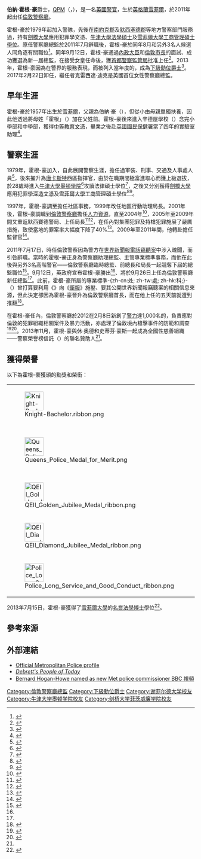 {{NoteTA
|1=zh-cn:伦敦警察厅;zh-hk:倫敦警務處;zh-tw:倫敦警察廳;
|2=zh:總監;zh-hans:总监;zh-hk:處長;zh-tw:總監;
|3=zh:巡佐;zh-hans:巡佐;zh-hk:警長;zh-tw:巡佐;
|4=zh-cn:谢菲尔德; zh-tw:雪菲爾;
|5=zh:蘇活; zh-hans:苏活; zh-hant:蘇活; zh-hk:蘇豪;
|6=zh:警察廳總監;zh-hans:警察厅总监;zh-hk:警務處處長;zh-tw:警察廳總監;
|7=zh:西敏;zh-hans:威斯敏斯特;zh-hk:西敏;zh-tw:西敏;
|8=zh-cn:克雷格·麦基; zh-tw:克雷格·麥基; zh-hk:麥畿義;
|9=zh:副總監;zh-hans:副总监;zh-hk:副處長;zh-tw:副總監;
|10=zh:助理總監;zh-hans:助理总监;zh-hk:助理處長;zh-tw:助理總監;
|11=zh:副助理總監;zh-hans:副助理总监;zh-hk:副助理處長;zh-tw:副助理總監;
}}
{{Infobox officeholder
|name             = 伯納·霍根-豪爵士<br />{{lang|en|Sir Bernard Hogan-Howe}}
|honorific-suffix = [[女皇警察獎章|QPM]]
|image            = Met Commissioner Bernard Hogan-Howe speaks at Policy Exchange on 'Total Policing' and reform priorities for Scotland Yard.jpg
|imagesize        =
|smallimage       =
|caption          =
|order            =
|office           = [[倫敦警察廳|倫敦警察廳]]{{Link-en|倫敦警察廳總監|Commissioner of Police of the Metropolis|總監}}
|term_start       = 2011年9月12日
|term_end         = 2017年2月22日
|predecessor      = {{Link-en|保羅·史蒂文生 (英國警官)|Paul Stephenson (police officer)|保羅·史蒂文生}}
|successor        = {{Link-en|克雷西達·迪克 |Cressida_Dick|克雷西達·迪克}}
|deputy           = {{Link-en|提姆·戈德溫|Tim Godwin}}<br/>{{Link-en|克雷格·麥基|Craig Mackey}}
|birthname        =
|birth_date       = {{Birth date and age|1957|10|25|df=y}}
|birth_place      = {{ENG}}[[雪菲爾|雪菲爾]]
|residence        =
|nationality      = {{GBR}}
|death_date       =
|death_place      =
|restingplace     =
|restingplacecoordinates =
|profession       = 警官
|spouse           =
|alma_mater       = [[牛津大學墨頓學院|牛津大學墨頓學院]]<br/>[[劍橋大學菲茨威廉學院|劍橋大學菲茨威廉學院]]<br/>[[雪菲爾大學|雪菲爾大學]]
|religion         =
}}

'''伯納·霍根-豪'''爵士，[[女皇警察獎章|QPM]]（{{lang-en|Sir '''Bernard Hogan-Howe'''}}，{{bd|1957年|10月25日|||Hogan-Howe, Sir Bernard}}），是一名[[英國|英國]][[警官|警官]]，生於[[英格蘭|英格蘭]][[雪菲爾|雪菲爾]]，於2011年起出任[[倫敦警察廳|倫敦警察廳]]{{Link-en|倫敦警察廳總監|Commissioner of Police of the Metropolis|總監}}。

霍根-豪於1979年起加入警隊，先後在[[南約克郡|南約克郡]]及[[默西塞德郡|默西塞德郡]]等地方警察部門服務過，持有[[劍橋大學|劍橋大學]]應用犯罪學文憑、[[牛津大學|牛津大學]][[法學碩士|法學碩士]]及[[雪菲爾大學|雪菲爾大學]][[工商管理碩士|工商管理碩士]][[學位|學位]]。原任警察廳總監{{Link-en|保羅·史蒂文生 (英國警官)|Paul Stephenson (police officer)|保羅·史蒂文生}}於2011年7月辭職後，霍根-豪於同年8月和另外3名人候選人同角逐有關職位<ref>{{cite news|url=http://www.bbc.co.uk/news/uk-14549497|title=Four in running to be next Met Police commissioner|publisher=[[BBC_News|BBC News]]|date=2011-08-17|accessdate=2012-01-04|archive-date=2011-12-05|archive-url=https://web.archive.org/web/20111205230228/http://www.bbc.co.uk/news/uk-14549497|dead-url=no}}</ref>。同年9月12日，霍根-豪通過[[內政大臣|內政大臣]]和[[倫敦市長|倫敦市長]]的面試、成功獲選為新一屆總監，在接受女皇任命後，獲[[首都警察監管局|首都警察監管局]]批准上任<ref name="appointment">{{cite news |url=http://www.bbc.co.uk/news/uk-14888118 |title=Bernard Hogan-Howe new Metropolitan Police commissioner |publisher=BBC News |date=2011-09-12 |accessdate=2011-09-12 |archive-date=2011-09-12 |archive-url=https://web.archive.org/web/20110912172829/http://www.bbc.co.uk/news/uk-14888118 |dead-url=no }}</ref>。2013年，霍根-豪因為在警界的服務表現，而被列入當年度的{{Link-en|2013年英國新年授勳名冊|2013 New Year Honours|新年授勳名冊}}，成為[[下級勳位爵士|下級勳位爵士]]<ref>{{cite web|url=http://news.sky.com/story/1031058/new-year-honours-kate-bush-heads-arts-field|author=|title=New Year Honours: Kate Bush Heads Arts Field|publisher=[[Sky_News|Sky News]]|date=2012-12-28|accessdate=2012-12-29|archive-date=2013-01-01|archive-url=https://web.archive.org/web/20130101042216/http://news.sky.com/story/1031058/new-year-honours-kate-bush-heads-arts-field|dead-url=no}}</ref>。2017年2月22日卸任，繼任者克雷西達·迪克是英國首位女性警察廳總監。

==早年生涯==
霍根-豪於1957年出生於[[雪菲爾|雪菲爾]]，父親為伯納·豪（{{lang|en|Bernard Howe}}），但從小由母親單獨扶養，因此他透過{{Link-en|改名契|Deed of change of name}}將母姓「霍根」（{{lang|en|Hogan}}）加在父姓前。霍根-豪後來進入辛德屋學校（{{lang|en|Hinde House School}}）念完小學部和中學部，獲得[[普通教育高级程度证书|中等教育文憑]]，畢業之後赴[[英國國民保健署|英國國民保健署]]當了四年的實驗室助理<ref>{{cite web |first1=Frank |last1=Sanderson |first2=Clare |last2=Doran |title=Bernard Hogan-Howe |url=http://www.ljmu.ac.uk/Graduation/114807.htm |publisher=[[Liverpool_John_Moores_University|Liverpool John Moores University]] |accessdate=2011-09-12 |date=2010-07-13 |deadurl=yes |archiveurl=https://web.archive.org/web/20120329114331/http://www.ljmu.ac.uk/Graduation/114807.htm |archivedate=2012-03-29 }}</ref>。

==警察生涯==
1979年，霍根-豪加入{{Link-en|南約克郡警察局|South Yorkshire Police}}，自此展開警察生涯，擔任過軍裝、刑事、交通及人事處人員<ref name='Police Roll of Honour'>{{cite web | url = http://www.policememorial.org.uk/index.php?mact=News,cntnt01,detail,0&cntnt01articleid=103&cntnt01returnid=62 | title = New Patrons | accessdate = 2014-04-16 | archive-date = 2014-04-17 | archive-url = https://web.archive.org/web/20140417003731/http://www.policememorial.org.uk/index.php?mact=News,cntnt01,detail,0&cntnt01articleid=103&cntnt01returnid=62 | dead-url = no }}</ref>，後來擢升為[[唐卡斯特|唐卡斯特]]西區指揮官，由於在職期間極富進取心而獲上級選拔，於28歲時進入[[牛津大學墨頓學院|牛津大學墨頓學院]]<ref>{{cite news |last=Johnston |first=Philip |date=2011-09-13 |title=Bernard Hogan-Howe: a tough cop for a tough job at the Metropolitan Police |url=http://www.telegraph.co.uk/news/uknews/law-and-order/8759984/Bernard-Hogan-Howe-a-tough-cop-for-a-tough-job-at-the-Metropolitan-Police.html |newspaper=[[每日電訊報|Daily Telegraph]] |location=London |accessdate=2011-09-13 |archive-date=2011-09-14 |archive-url=https://web.archive.org/web/20110914091211/http://www.telegraph.co.uk/news/uknews/law-and-order/8759984/Bernard-Hogan-Howe-a-tough-cop-for-a-tough-job-at-the-Metropolitan-Police.html |dead-url=no }}</ref>攻讀法律碩士學位<ref>{{cite news |last1=Sands |first1=Sarah |last2=Davenport |first2=Justin |date=2011-09-15 |title=Bernard Hogan-Howe: Dixon of Dock Green is my role model... police officers are not social workers |url=http://www.standard.co.uk/news/bernard-hoganhowe-dixon-of-dock-green-is-my-role-model-police-officers-are-not-social-workers-6443739.html |newspaper={{Link-en|倫敦標準晚報|London Evening Standard|London Evening Standard}} |accessdate=2014-03-05 |archive-date=2014-03-06 |archive-url=https://web.archive.org/web/20140306042958/http://www.standard.co.uk/news/bernard-hoganhowe-dixon-of-dock-green-is-my-role-model-police-officers-are-not-social-workers-6443739.html |dead-url=no }}</ref>，之後又分別獲得[[劍橋大學|劍橋大學]]應用犯罪學[[深造文憑|深造文憑]]及[[雪菲爾大學|雪菲爾大學]][[工商管理碩士|工商管理碩士]]學位<ref name="四人">{{cite news |url=http://www.bbc.co.uk/news/uk-14181898 |title=Who might be next Met Police commissioner? |publisher=BBC News |date=18 July 2011 |accessdate=2011-07-18 |archive-date=2011-07-18 |archive-url=https://web.archive.org/web/20110718175326/http://www.bbc.co.uk/news/uk-14181898 |dead-url=no }}</ref><ref>{{cite web |url=http://emba.group.shef.ac.uk/case-studies/case-study-bernard-hogan-howe |title=The Sheffield Executive MBA: Case study: Bernard Hogan-Howe |publisher=[[雪菲爾大學|University of Sheffield]] |accessdate=2011-07-18 |deadurl=yes |archiveurl=https://web.archive.org/web/20110618033621/http://emba.group.shef.ac.uk/case-studies/case-study-bernard-hogan-howe |archivedate=2011-06-18 }}</ref>。

1997年，霍根-豪調至{{Link-en|默西賽德郡警察局|Merseyside Police}}擔任社區事務{{Link-en|助理局長 (英國警察)|Assistant Chief Constable|助理局長}}，1999年改任地區行動助理局長。2001年後，霍根-豪調職到[[倫敦警察廳|倫敦警察廳]]擔任[[人力資源|人力資源]]{{Link-en|倫敦警察廳助理總監|Assistant Commissioner of Police of the Metropolis|助理總監}}，直至2004年<ref>{{cite web |url=http://www.mpa.gov.uk/news/press/2001/01-022.htm |title=MPA appoints two Assistant Commissioners: DAC Tarique Ghaffur and ACC Bernard Hogan-Howe |accessdate=2008-03-10 |publisher=[[首都警察監管局|Metropolitan Police Authority]] |deadurl=yes |archiveurl=https://web.archive.org/web/20080401034028/http://www.mpa.gov.uk/news/press/2001/01-022.htm |archivedate=2008-04-01 }}</ref>，2005年至2009年間又重返默西賽德警局、上任局長<ref name="gunthugs">{{cite news |url=http://news.bbc.co.uk/1/hi/england/merseyside/6396229.stm |title='Evict gun thugs' families' call |accessdate=10 March 2008 |publisher=BBC News |date=26 February 2007 |archive-date=2007-03-08 |archive-url=https://web.archive.org/web/20070308161932/http://news.bbc.co.uk/1/hi/england/merseyside/6396229.stm |dead-url=no }}</ref><ref>{{cite web|url=http://www.merseyside.police.uk/index.aspx?articleid=3857|title=Temporary Chief Constable takes up the baton|accessdate=2009-11-01|publisher={{Link-en|默西賽德郡警局|Merseyside Police|Merseyside Police}}|archive-date=2011-07-16|archive-url=https://web.archive.org/web/20110716055646/http://www.merseyside.police.uk/index.aspx?articleid=3857|dead-url=no}}</ref>，在任內對集團犯罪及持槍犯罪施展了嚴厲措施，致使當地的罪案率大幅度下降了40%<ref name="承諾打擊犯罪">{{Cite web |url=http://inspectorates.homeoffice.gov.uk/hmic/about/hm-inspectors.html |title=倫敦警察局新任局長承諾打擊犯罪 |publisher=[[BBC|BBC]]中文網 |date=2011-09-12 |accessdate=2014-09-29 |archive-date=2009-09-07 |archive-url=http://webarchive.nationalarchives.gov.uk/20090907072226/http%3A//inspectorates.homeoffice.gov.uk/hmic/about/hm%2Dinspectors.html/ |dead-url=yes }}</ref>。2009年至2011年間，他轉赴{{Link-en|女王陛下警務監督局|Her Majesty's Inspectorate of Constabulary|女皇警務監督局}}擔任監督官<ref>{{cite web |url=http://inspectorates.homeoffice.gov.uk/hmic/about/hm-inspectors.html |title=Her Majesty's Inspectors of Constabulary |accessdate=2009-11-01 |publisher={{Link-en|英國警務監督局|Her Majesty's Inspectorate of Constabulary|Her Majesty's Inspectorate of Constabulary}} |archive-date=2009-09-07 |archive-url=http://webarchive.nationalarchives.gov.uk/20090907072226/http%3A//inspectorates.homeoffice.gov.uk/hmic/about/hm%2Dinspectors.html/ |dead-url=yes }}</ref>。

2011年7月17日，時任倫敦警察{{Link-en|倫敦警察廳總監|Commissioner of Police of the Metropolis|總監}}{{Link-en|保羅·史蒂文生 (英國警官)|Paul Stephenson (police officer)|保羅·史蒂文生}}因為警方在[[世界新聞報電話竊聽醜聞|世界新聞報電話竊聽案]]中涉入醜聞，而引咎辭職。當時的霍根-豪正身為警察廳助理總監、主管專業標準事務，而他在此後與另外3名高階警官——倫敦警察廳臨時總監{{Link-en|提姆·戈德溫|Tim Godwin}}、前{{Link-en|北愛爾蘭警察廳|Police Service of Northern Ireland}}總長{{Link-en|休·奥德|Hugh Orde}}和{{Link-en|斯克萊德警察局|Strathclyde Police}}局長{{Link-en|史蒂芬·豪斯|Stephen House}}一起競奪下屆的總監職位<ref>{{Cite news |url=http://world.time.com/2011/09/12/londons-new-police-chief-more-of-the-same/ |title=London’s New Police Chief: More of the Same? |publisher=[[時代雜誌|Time]] |date=2011-09-12 |accessdate=2014-09-29 |archive-date=2014-10-07 |archive-url=https://web.archive.org/web/20141007062550/http://world.time.com/2011/09/12/londons-new-police-chief-more-of-the-same/ |dead-url=no }}</ref>。9月12日，英政府宣布霍根-豪勝出<ref name="承諾打擊犯罪"></ref>、將於9月26日上任為倫敦警察廳新任總監<ref name="appointment" />。此前，霍根-豪所屬的專業標準-{zh-cn:处; zh-tw:處; zh-hk:科;}-（{{lang|en|Department of Professional Standards}}）曾打算要利用《{{Link-en|英國公務機密法|Official Secrets Act|公務機密法}}》向《[[衛報|衛報]]》施壓、要其公開世界新聞報竊聽案的相關信息來源，但此決定卻因為霍根-豪晉升為倫敦警察廳首長，而在他上任的五天前就遭到推翻<ref>{{cite news |last=Freedland |first=Jonathan Jonathan Freedland |title=The new Met chief's U-turn is welcome – he had made a gross misjudgment |url=http://www.guardian.co.uk/commentisfree/2011/sep/20/new-met-chief-u-turn-misjudgment |newspaper=[[The_Guardian|The Guardian]] |location=London |date=2009-09-21 |accessdate=2014-03-05 |archive-date=2012-11-13 |archive-url=https://web.archive.org/web/20121113011958/http://www.guardian.co.uk/commentisfree/2011/sep/20/new-met-chief-u-turn-misjudgment |dead-url=no }}</ref>。

在霍根-豪任內，倫敦警察廳於2012在2月8日新創了[[警力|警力]]達1,000名的{{Link-en|三叉戟團伙犯罪指揮中心|Trident Gang Crime Command}}，負責應對倫敦的犯罪組織相關案件及暴力活動，亦處理了倫敦境內槍擊事件的防範和調查<ref>{{Cite web|url=http://content.met.police.uk/Article/History-of-Trident/1400014986671/gangcrime|title=History of Trident|publisher=Metropolitan Police Service|date=2013|accessdate=2014-09-29|archive-date=2014-09-08|archive-url=https://web.archive.org/web/20140908035942/http://content.met.police.uk/Article/History-of-Trident/1400014986671/gangcrime|dead-url=no}}</ref><ref>{{Cite web |url=http://www.bbc.co.uk/ukchina/simp/uk_life/2012/02/120209_life_gangs.shtml |title=倫敦警方重拳打擊團伙犯罪 |publisher=[[BBC|BBC]]中文網 |date=2012-02-09 |accessdate=2014-09-29 |archive-date=2012-03-02 |archive-url=https://web.archive.org/web/20120302091535/http://www.bbc.co.uk/ukchina/simp/uk_life/2012/02/120209_life_gangs.shtml |dead-url=no }}</ref>。2013年11月，霍根-豪與休·奥德和史蒂芬·豪斯一起成為全國性慈善組織——警察榮譽榜信託（{{lang|en|Police Roll of Honour Trust}}）的聯名贊助人<ref name='Police Roll of Honour'></ref>。

==獲得榮譽==
{{portal box|人物|英國|警察與執法|image3=Policeman-icon.gif}}
以下為霍根-豪獲頒的勳獎和榮銜：

{| class="wikitable"
|-
|[[File:Knight-Bachelor.ribbon.png|50px]] || [[下級勳位爵士|下級勳位爵士]] || 2013年
|-
|[[File:Queens_Police_Medal_for_Merit.png|50px]] || [[女皇警察獎章|女皇警察獎章]]（{{lang|en|QPM}}） || 2002年
|-
|[[File:QEII_Golden_Jubilee_Medal_ribbon.png|50px]] || {{Link-en|伊莉莎白二世金禧紀念章|Queen Elizabeth II Golden Jubilee Medal}} || 2002年
|-
|[[File:QEII_Diamond_Jubilee_Medal_ribbon.png|50px]] || {{Link-en|伊莉莎白二世鑽禧紀念章|Queen Elizabeth II Diamond Jubilee Medal}} || 2012年
|-
|[[File:Police_Long_Service_and_Good_Conduct_ribbon.png|50px]] || {{Link-en|警察長期服務暨品德優良章|Police Long Service and Good Conduct Medal}} || 2001年
|}

2013年7月15日，霍根-豪獲得了[[雪菲爾大學|雪菲爾大學]]的[[名譽學位|名譽法學博士]]學位<ref>{{cite web | title=Summer Graduation Ceremonies 2013 | url=http://shef.ac.uk/graduation/summersplit2013 | publisher=[[雪菲爾大學|University of Sheffield]] | accessdate=2013-02-13 | deadurl=yes | archiveurl=https://web.archive.org/web/20130223051220/http://www.shef.ac.uk/graduation/summersplit2013 | archivedate=2013-02-23 }}</ref>。

==參考來源==
{{reflist|2}}

==外部連結==
*[https://web.archive.org/web/20111004220232/http://www.met.police.uk/about/hogan_howe.html Official Metropolitan Police profile]
*[https://web.archive.org/web/20130525133006/http://www.debretts.com/people/biographies/browse/h/21878/Bernard+HOGAN-HOWE.aspx ''Debrett's People of Today'']
*[http://www.bbc.co.uk/news/uk-14892219 Bernard Hogan-Howe named as new Met police commissioner BBC 視頻]{{Wayback|url=http://www.bbc.co.uk/news/uk-14892219 |date=20120315213902 }}

{{s-start}}
{{s-civ|pol}}
{{s-break}}
{{s-bef|before={{Link-en|諾曼·貝蒂森|Norman Bettison}}}}
{{s-ttl|title={{Link-en|默西賽德郡警察局|Merseyside Police}}{{Link-en|局長　(英國地方警察)|Chief Constable|局長}}|years=2004年－2009年}}
{{s-aft|after={{Link-en|伯納·勞森|Bernard Lawson}}（代理）}}
{{s-bef|before={{Link-en|保羅·史蒂文生 (英國警官)|Paul Stephenson (police officer)|保羅·史蒂文生}}}}
{{s-ttl|title=[[倫敦警察廳|倫敦警察廳]]{{Link-en|倫敦警察廳總監|Commissioner of Police of the Metropolis|總監}}|years=2011年－2017年}}
{{s-aft|after={{Link-en|克雷西達·迪克|Cressida Dick}}}}


{{DEFAULTSORT:Hogan-Howe, Sir Bernard}}
[[Category:倫敦警察廳總監|Category:倫敦警察廳總監]]
[[Category:下級勳位爵士|Category:下級勳位爵士]]
[[Category:谢菲尔德大学校友|Category:谢菲尔德大学校友]]
[[Category:牛津大学墨顿学院校友|Category:牛津大学墨顿学院校友]]
[[Category:剑桥大学菲茨威廉学院校友|Category:剑桥大学菲茨威廉学院校友]]